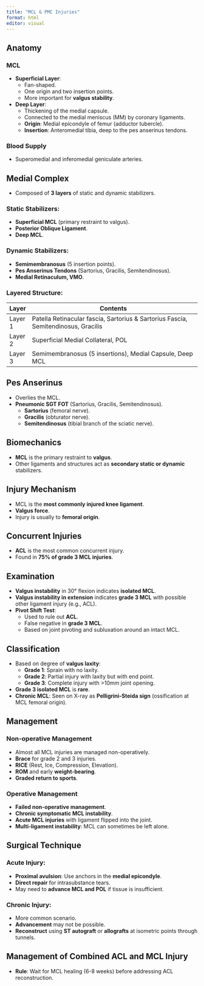 ```yaml
---
title: "MCL & PMC Injuries"
format: html
editor: visual
---
```


## Anatomy

### MCL
- **Superficial Layer**:
  - Fan-shaped.
  - One origin and two insertion points.
  - More important for **valgus stability**.
  
- **Deep Layer**:
  - Thickening of the medial capsule.
  - Connected to the medial meniscus (MM) by coronary ligaments.
  - **Origin**: Medial epicondyle of femur (adductor tubercle).
  - **Insertion**: Anteromedial tibia, deep to the pes anserinus tendons.

### Blood Supply
- Superomedial and inferomedial geniculate arteries.

## Medial Complex
- Composed of **3 layers** of static and dynamic stabilizers.

### Static Stabilizers:
- **Superficial MCL** (primary restraint to valgus).
- **Posterior Oblique Ligament**.
- **Deep MCL**.

### Dynamic Stabilizers:
- **Semimembranosus** (5 insertion points).
- **Pes Anserinus Tendons** (Sartorius, Gracilis, Semitendinosus).
- **Medial Retinaculum, VMO**.

### Layered Structure:
| Layer  | Contents                                                   |
|--------|------------------------------------------------------------|
| Layer 1 | Patella Retinacular fascia, Sartorius & Sartorius Fascia, Semitendinosus, Gracilis |
| Layer 2 | Superficial Medial Collateral, POL                        |
| Layer 3 | Semimembranosus (5 insertions), Medial Capsule, Deep MCL   |

## Pes Anserinus
- Overlies the MCL.
- **Pneumonic SGT FOT** (Sartorius, Gracilis, Semitendinosus).
  - **Sartorius** (femoral nerve).
  - **Gracilis** (obturator nerve).
  - **Semitendinosus** (tibial branch of the sciatic nerve).

## Biomechanics
- **MCL** is the primary restraint to **valgus**.
- Other ligaments and structures act as **secondary static or dynamic** stabilizers.

## Injury Mechanism
- MCL is the **most commonly injured knee ligament**.
- **Valgus force**.
- Injury is usually to **femoral origin**.

## Concurrent Injuries
- **ACL** is the most common concurrent injury.
- Found in **75% of grade 3 MCL injuries**.

## Examination
- **Valgus instability** in 30° flexion indicates **isolated MCL**.
- **Valgus instability in extension** indicates **grade 3 MCL** with possible other ligament injury (e.g., ACL).
- **Pivot Shift Test**: 
  - Used to rule out **ACL**.
  - False negative in **grade 3 MCL**.
  - Based on joint pivoting and subluxation around an intact MCL.

## Classification
- Based on degree of **valgus laxity**:
  - **Grade 1**: Sprain with no laxity.
  - **Grade 2**: Partial injury with laxity but with end point.
  - **Grade 3**: Complete injury with >10mm joint opening.
  
- **Grade 3 isolated MCL** is **rare**.
- **Chronic MCL**: Seen on X-ray as **Pelligrini-Steida sign** (ossification at MCL femoral origin).

## Management

### Non-operative Management
- Almost all MCL injuries are managed non-operatively.
- **Brace** for grade 2 and 3 injuries.
- **RICE** (Rest, Ice, Compression, Elevation).
- **ROM** and early **weight-bearing**.
- **Graded return to sports**.

### Operative Management
- **Failed non-operative management**.
- **Chronic symptomatic MCL instability**.
- **Acute MCL injuries** with ligament flipped into the joint.
- **Multi-ligament instability**: MCL can sometimes be left alone.

## Surgical Technique

### Acute Injury:
- **Proximal avulsion**: Use anchors in the **medial epicondyle**.
- **Direct repair** for intrasubstance tears.
- May need to **advance MCL and POL** if tissue is insufficient.

### Chronic Injury:
- More common scenario.
- **Advancement** may not be possible.
- **Reconstruct** using **ST autograft** or **allografts** at isometric points through tunnels.

## Management of Combined ACL and MCL Injury
- **Rule**: Wait for MCL healing (6-8 weeks) before addressing ACL reconstruction.
